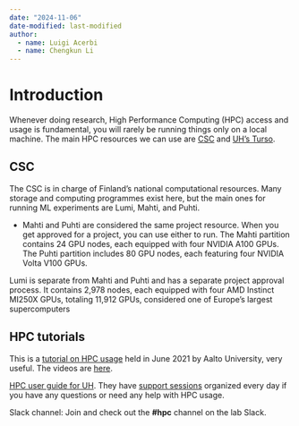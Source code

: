 ```yaml
---
date: "2024-11-06"
date-modified: last-modified
author:
  - name: Luigi Acerbi
  - name: Chengkun Li
---
```


# Introduction

Whenever doing research, High Performance Computing (HPC) access and usage is fundamental, you will rarely be running things only on a local machine. The main HPC resources we can use are [CSC](https://docs.csc.fi/) and [UH's Turso](https://version.helsinki.fi/it-for-science/hpc/-/wikis/home).

## CSC
The CSC is in charge of Finland's national computational resources. Many storage and computing programmes exist here, but the main ones for running ML experiments are Lumi, Mahti, and Puhti. 

- Mahti and Puhti are considered the same project resource. When you get approved for a project, you can use either to run. The Mahti partition contains 24 GPU nodes, each equipped with four NVIDIA A100 GPUs. The Puhti partition includes 80 GPU nodes, each featuring four NVIDIA Volta V100 GPUs.

Lumi is separate from Mahti and Puhti and has a separate project approval process. It contains 2,978 nodes, each equipped with four AMD Instinct MI250X GPUs, totaling 11,912 GPUs, considered one of Europe's largest supercomputers



## HPC tutorials
This is a [tutorial on HPC usage](https://scicomp.aalto.fi/training/scip/summer-kickstart/) held in June 2021 by Aalto University, very useful. The videos are [here](https://scicomp.aalto.fi/training/scip/summer-kickstart/).

[HPC user guide for UH](https://version.helsinki.fi/it-for-science/hpc/-/wikis/home). They have [support sessions](https://version.helsinki.fi/it-for-science/hpc/-/wikis/Garage) organized every day if you have any questions or need any help with HPC usage.


Slack channel: Join and check out the **#hpc** channel on the lab Slack.
